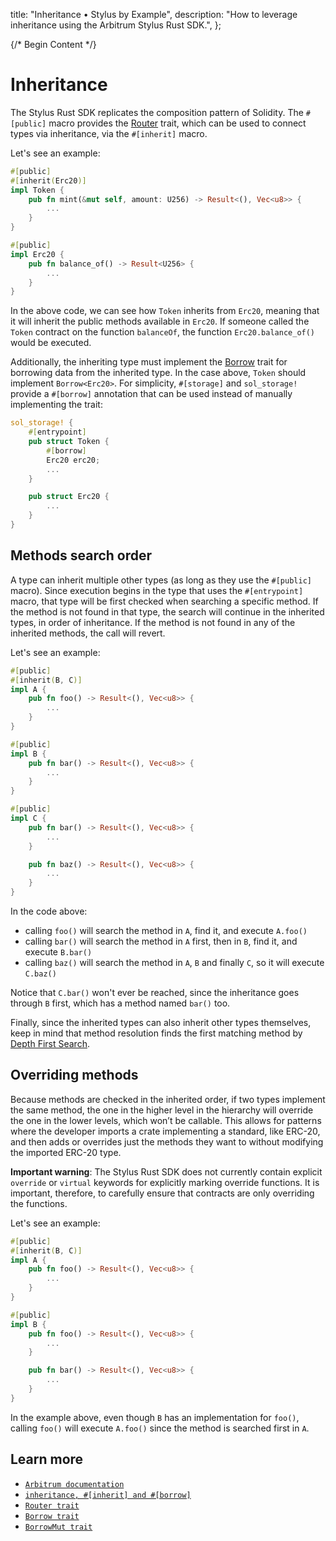   title: "Inheritance • Stylus by Example",
  description:
    "How to leverage inheritance using the Arbitrum Stylus Rust SDK.",
};

{/* Begin Content */}

# Inheritance

The Stylus Rust SDK replicates the composition pattern of Solidity. The `#[public]` macro provides the [Router](https://docs.rs/stylus-sdk/latest/stylus_sdk/abi/trait.Router.html) trait, which can be used to connect types via inheritance, via the `#[inherit]` macro.

Let's see an example:

```rust
#[public]
#[inherit(Erc20)]
impl Token {
    pub fn mint(&mut self, amount: U256) -> Result<(), Vec<u8>> {
        ...
    }
}

#[public]
impl Erc20 {
    pub fn balance_of() -> Result<U256> {
        ...
    }
}
```

In the above code, we can see how `Token` inherits from `Erc20`, meaning that it will inherit the public methods available in `Erc20`. If someone called the `Token` contract on the function `balanceOf`, the function `Erc20.balance_of()` would be executed.

Additionally, the inheriting type must implement the [Borrow](https://doc.rust-lang.org/core/borrow/trait.Borrow.html) trait for borrowing data from the inherited type. In the case above, `Token` should implement `Borrow<Erc20>`. For simplicity, `#[storage]` and `sol_storage!` provide a `#[borrow]` annotation that can be used instead of manually implementing the trait:

```rust
sol_storage! {
    #[entrypoint]
    pub struct Token {
        #[borrow]
        Erc20 erc20;
        ...
    }

    pub struct Erc20 {
        ...
    }
}
```

## Methods search order

A type can inherit multiple other types (as long as they use the `#[public]` macro). Since execution begins in the type that uses the `#[entrypoint]` macro, that type will be first checked when searching a specific method. If the method is not found in that type, the search will continue in the inherited types, in order of inheritance. If the method is not found in any of the inherited methods, the call will revert.

Let's see an example:

```rust
#[public]
#[inherit(B, C)]
impl A {
    pub fn foo() -> Result<(), Vec<u8>> {
        ...
    }
}

#[public]
impl B {
    pub fn bar() -> Result<(), Vec<u8>> {
        ...
    }
}

#[public]
impl C {
    pub fn bar() -> Result<(), Vec<u8>> {
        ...
    }

    pub fn baz() -> Result<(), Vec<u8>> {
        ...
    }
}
```

In the code above:
- calling `foo()` will search the method in `A`, find it, and execute `A.foo()`
- calling `bar()` will search the method in `A` first, then in `B`, find it, and execute `B.bar()`
- calling `baz()` will search the method in `A`, `B` and finally `C`, so it will execute `C.baz()`

Notice that `C.bar()` won't ever be reached, since the inheritance goes through `B` first, which has a method named `bar()` too.

Finally, since the inherited types can also inherit other types themselves, keep in mind that method resolution finds the first matching method by [Depth First Search](https://en.wikipedia.org/wiki/Depth-first_search).

## Overriding methods

Because methods are checked in the inherited order, if two types implement the same method, the one in the higher level in the hierarchy will override the one in the lower levels, which won’t be callable. This allows for patterns where the developer imports a crate implementing a standard, like ERC-20, and then adds or overrides just the methods they want to without modifying the imported ERC-20 type.

**Important warning**: The Stylus Rust SDK does not currently contain explicit `override` or `virtual` keywords for explicitly marking override functions. It is important, therefore, to carefully ensure that contracts are only overriding the functions.

Let's see an example:

```rust
#[public]
#[inherit(B, C)]
impl A {
    pub fn foo() -> Result<(), Vec<u8>> {
        ...
    }
}

#[public]
impl B {
    pub fn foo() -> Result<(), Vec<u8>> {
        ...
    }

    pub fn bar() -> Result<(), Vec<u8>> {
        ...
    }
}
```

In the example above, even though `B` has an implementation for `foo()`, calling `foo()` will execute `A.foo()` since the method is searched first in `A`.

## Learn more

- [`Arbitrum documentation`](https://docs.arbitrum.io/stylus/reference/rust-sdk-guide#inheritance-inherit-and-borrow)
- [`inheritance, #[inherit] and #[borrow]`](https://docs.rs/stylus-sdk/latest/stylus_sdk/prelude/attr.public.html#inheritance-inherit-and-borrow)
- [`Router trait`](https://docs.rs/stylus-sdk/latest/stylus_sdk/abi/trait.Router.html)
- [`Borrow trait`](https://doc.rust-lang.org/core/borrow/trait.Borrow.html)
- [`BorrowMut trait`](https://doc.rust-lang.org/core/borrow/trait.BorrowMut.html)